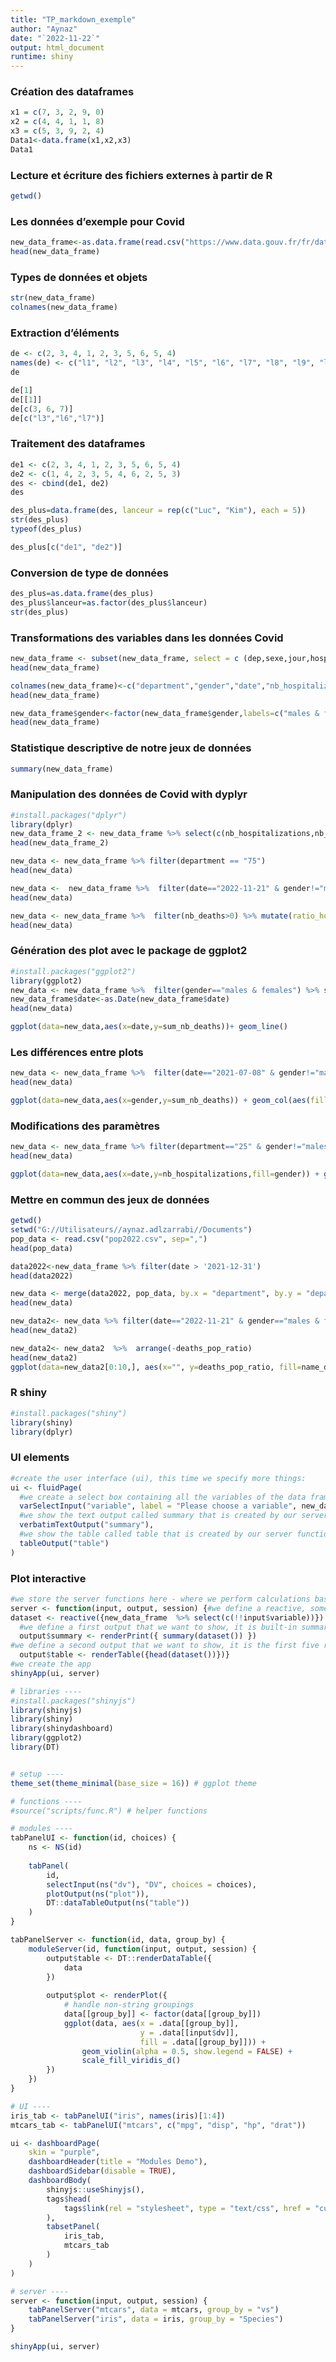 ---
title: "TP_markdown_exemple"
author: "Aynaz"
date: "`2022-11-22`"
output: html_document
runtime: shiny
---
### Création des dataframes
```{r}
x1 = c(7, 3, 2, 9, 0)
x2 = c(4, 4, 1, 1, 8)
x3 = c(5, 3, 9, 2, 4)
Data1<-data.frame(x1,x2,x3)
Data1
```
### Lecture et écriture des fichiers externes à partir de R

```{r}
getwd()
```
### Les données d’exemple pour Covid
```{r}
new_data_frame<-as.data.frame(read.csv("https://www.data.gouv.fr/fr/datasets/r/63352e38-d353-4b54-bfd1-f1b3ee1cabd7", sep=";"))
head(new_data_frame)
```
### Types de données et objets

```{r}
str(new_data_frame)
colnames(new_data_frame)
```
### Extraction d’éléments
```{r}
de <- c(2, 3, 4, 1, 2, 3, 5, 6, 5, 4)
names(de) <- c("l1", "l2", "l3", "l4", "l5", "l6", "l7", "l8", "l9", "l10")
de
```

```{r}
de[1] 
de[[1]]
de[c(3, 6, 7)]
de[c("l3","l6","l7")] 
```
### Traitement des dataframes
```{r}
de1 <- c(2, 3, 4, 1, 2, 3, 5, 6, 5, 4) 
de2 <- c(1, 4, 2, 3, 5, 4, 6, 2, 5, 3) 
des <- cbind(de1, de2) 
des
```


```{r}
des_plus=data.frame(des, lanceur = rep(c("Luc", "Kim"), each = 5))
str(des_plus)
typeof(des_plus) 
```
```{r}
des_plus[c("de1", "de2")] 
```
### Conversion de type de données
```{r}
des_plus=as.data.frame(des_plus)
des_plus$lanceur=as.factor(des_plus$lanceur)
str(des_plus)
```
### Transformations des variables dans les données Covid
```{r}
new_data_frame <- subset(new_data_frame, select = c (dep,sexe,jour,hosp,rea,rad,dc))
head(new_data_frame)
```
```{r}
colnames(new_data_frame)<-c("department","gender","date","nb_hospitalizations","nb_reanimations","nb_returned_home","nb_deaths")
head(new_data_frame)
```
```{r}
new_data_frame$gender<-factor(new_data_frame$gender,labels=c("males & females","males","females"))
head(new_data_frame)
```
### Statistique descriptive de notre jeux de données 
```{r}
summary(new_data_frame)
```
### Manipulation des données de Covid with dyplyr
```{r}
#install.packages("dplyr")
library(dplyr)
new_data_frame_2 <- new_data_frame %>% select(c(nb_hospitalizations,nb_reanimations,nb_deaths,department))
head(new_data_frame_2)
```
```{r}
new_data <- new_data_frame %>% filter(department == "75")
head(new_data)
```

```{r}
new_data <-  new_data_frame %>%  filter(date=="2022-11-21" & gender!="males & females")  %>% select(c(nb_hospitalizations,department)) %>% group_by(department)  %>% summarize(sum_nb_hostpitalizations_2022_11_21=sum(nb_hospitalizations))
head(new_data)
```
```{r}
new_data <- new_data_frame %>%  filter(nb_deaths>0) %>% mutate(ratio_hospitalizations_to_deaths=nb_hospitalizations/nb_deaths)
head(new_data)
```
### Génération des plot avec le package de ggplot2
```{r}
#install.packages("ggplot2")
library(ggplot2)
new_data <- new_data_frame %>%  filter(gender=="males & females") %>% select(c(nb_deaths,date,department)) %>% group_by(date) %>%  summarize(sum_nb_deaths=sum(nb_deaths))
new_data_frame$date<-as.Date(new_data_frame$date)
head(new_data)
```
```{r}
ggplot(data=new_data,aes(x=date,y=sum_nb_deaths))+ geom_line()
```

### Les différences entre plots

```{r}
new_data <- new_data_frame %>%  filter(date=="2021-07-08" & gender!="males & females") %>% select(c(nb_deaths,gender)) %>% group_by(gender)  %>% summarize(sum_nb_deaths=sum(nb_deaths))
head(new_data)
```
```{r}
ggplot(data=new_data,aes(x=gender,y=sum_nb_deaths)) + geom_col(aes(fill=gender))+ theme_classic() +  ggtitle("Total number of deaths by gender as of 2021-07-08")+labs(fill = "Gender category",x="", y="Number of deaths")
```
### Modifications des paramètres
```{r}
new_data <- new_data_frame %>% filter(department=="25" & gender!="males & females")  %>% select(c(nb_hospitalizations,gender,date))
head(new_data)
```
```{r}
ggplot(data=new_data,aes(x=date,y=nb_hospitalizations,fill=gender)) + geom_point(size=1, shape=23)+ theme_classic() + labs(y="Number of deaths")+ ggtitle("Number of hospitalizations in Doubs departement over time by gender")+labs(fill = "Gender categories",x="Date", y="Number of hospitalizations")+theme(plot.title = element_text(hjust = 0.5))+scale_x_date(date_breaks = "1 month")+theme(axis.text.x = element_text(angle = 90, vjust = 0.5, hjust=1))+scale_y_continuous(n.breaks=30)

```

### Mettre en commun des jeux de données
```{r}
getwd()
setwd("G://Utilisateurs//aynaz.adlzarrabi//Documents") 
pop_data <- read.csv("pop2022.csv", sep=",")
head(pop_data)
```
```{r}
data2022<-new_data_frame %>% filter(date > '2021-12-31')
head(data2022)
```
```{r}
new_data <- merge(data2022, pop_data, by.x = "department", by.y = "department")
head(new_data)
```
```{r}
new_data2<- new_data %>% filter(date=="2022-11-21" & gender=="males & females") %>% mutate(deaths_pop_ratio=(nb_deaths/pop)*100) %>% select(c(department,name_dep,deaths_pop_ratio))
head(new_data2)
```
```{r}
new_data2<- new_data2  %>%  arrange(-deaths_pop_ratio)
head(new_data2)
ggplot(data=new_data2[0:10,], aes(x="", y=deaths_pop_ratio, fill=name_dep)) +geom_bar(stat="identity", width=1, color="white") +coord_polar("y", start=0) + theme_void()
```
### R shiny

```{r}
#install.packages("shiny")
library(shiny)
library(dplyr)
```

### UI elements
```{r}
#create the user interface (ui), this time we specify more things:
ui <- fluidPage(
  #we create a select box containing all the variables of the data frame new_data_frame. The name of this select box is variable.
  varSelectInput("variable", label = "Please choose a variable", new_data_frame),
  #we show the text output called summary that is created by our server function upon an action of the user
  verbatimTextOutput("summary"),
  #we show the table called table that is created by our server function upon an action of the user
  tableOutput("table")
)

```
### Plot interactive 
```{r}
#we store the server functions here - where we perform calculations based on the user's choices
server <- function(input, output, session) {#we define a reactive, something that reacts to the user's actions, when the user changes something. We select the column of the dataframe based on the value selected in the select box by the user.
dataset <- reactive({new_data_frame  %>% select(c(!!input$variable))})
  #we define a first output that we want to show, it is built-in summary function of R applied to the variable of the dataframe selected by the user, which we have called variable. We use renderPrint() function from Shiny so that it turns it into a piece of text to show to the user.
  output$summary <- renderPrint({ summary(dataset()) })
#we define a second output that we want to show, it is the first five rows of the dataframe, we call head() We use renderTable() function from shiny so that it turns it into table to show to the user.
  output$table <- renderTable({head(dataset())})}
#we create the app
shinyApp(ui, server)

```

```{r}
# libraries ----
#install.packages("shinyjs")
library(shinyjs)
library(shiny)
library(shinydashboard)
library(ggplot2)
library(DT)


# setup ----
theme_set(theme_minimal(base_size = 16)) # ggplot theme

# functions ----
#source("scripts/func.R") # helper functions

# modules ----
tabPanelUI <- function(id, choices) { 
    ns <- NS(id)
    
    tabPanel(
        id,
        selectInput(ns("dv"), "DV", choices = choices),
        plotOutput(ns("plot")),
        DT::dataTableOutput(ns("table"))
    )
}

tabPanelServer <- function(id, data, group_by) { 
    moduleServer(id, function(input, output, session) {
        output$table <- DT::renderDataTable({
            data
        })
        
        output$plot <- renderPlot({
            # handle non-string groupings
            data[[group_by]] <- factor(data[[group_by]])
            ggplot(data, aes(x = .data[[group_by]], 
                             y = .data[[input$dv]],
                             fill = .data[[group_by]])) +
                geom_violin(alpha = 0.5, show.legend = FALSE) +
                scale_fill_viridis_d()
        })
    })
}

# UI ----
iris_tab <- tabPanelUI("iris", names(iris)[1:4])
mtcars_tab <- tabPanelUI("mtcars", c("mpg", "disp", "hp", "drat"))

ui <- dashboardPage(
    skin = "purple",
    dashboardHeader(title = "Modules Demo"),
    dashboardSidebar(disable = TRUE),
    dashboardBody(
        shinyjs::useShinyjs(),
        tags$head(
            tags$link(rel = "stylesheet", type = "text/css", href = "custom.css")
        ), 
        tabsetPanel(
            iris_tab,
            mtcars_tab
        )
    )
)

# server ----
server <- function(input, output, session) {
    tabPanelServer("mtcars", data = mtcars, group_by = "vs")
    tabPanelServer("iris", data = iris, group_by = "Species")
} 

shinyApp(ui, server)
```

